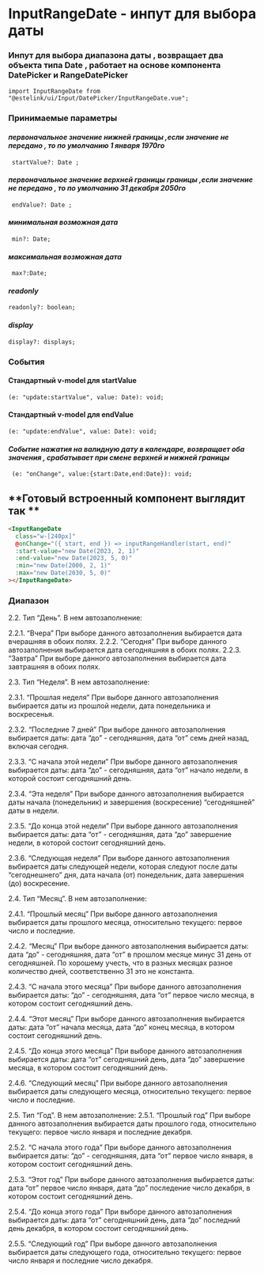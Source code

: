<Meta title="UI/input/date-picker/InputRangeDate" />

# InputRangeDate - инпут для выбора даты

### Инпут для выбора диапазона даты , возвращает два объекта типа Date , работает на основе компонента **DatePicker** и **RangeDatePicker**

`import InputRangeDate from "@estelink/ui/Input/DatePicker/InputRangeDate.vue";`

### Принимаемые параметры

#### **_первоначальное значение нижней границы ,если значение не передано , то по умолчанию 1 января 1970го_**

` startValue?: Date ;`

#### **_первоначальное значение верхней границы границы ,если значение не передано , то по умолчанию 31 декабря 2050го_**

` endValue?: Date ;`

#### **_минимальная возможная дата_**

` min?: Date;`

#### **_максимальная возможная дата_**

` max?:Date;`

#### **_readonly_**

`readonly?: boolean;`

#### **_display_**

`display?: displays;`

### События

#### **Стандартный v-model для startValue**

`(e: "update:startValue", value: Date): void;`

#### **Стандартный v-model для endValue**

`(e: "update:endValue", value: Date): void;`

#### **_Событие нажатия на валидную дату в календаре, возвращает оба значения , срабатывает при смене верхней и нижней границы_**

` (e: "onChange", value:{start:Date,end:Date}): void;`

## **Готовый встроенный компонент выглядит так **

```html
<InputRangeDate
  class="w-[240px]"
  @onChange="({ start, end }) => inputRangeHandler(start, end)"
  :start-value="new Date(2023, 2, 1)"
  :end-value="new Date(2023, 5, 0)"
  :min="new Date(2000, 2, 1)"
  :max="new Date(2030, 5, 0)"
></InputRangeDate>
```

### Диапазон

2.2. Тип “День”. В нем автозаполнение:

2.2.1. “Вчера”
При выборе данного автозаполнения выбирается дата вчерашняя в обоих полях.
2.2.2. “Сегодня”
При выборе данного автозаполнения выбирается дата сегодняшняя в обоих полях.
2.2.3. “Завтра”
При выборе данного автозаполнения выбирается дата завтрашняя в обоих полях.

2.3. Тип “Неделя”. В нем автозаполнение:

2.3.1. “Прошлая неделя”
При выборе данного автозаполнения выбирается даты из прошлой недели, дата понедельника и воскресенья.

2.3.2. “Последние 7 дней”
При выборе данного автозаполнения выбирается даты: дата “до” - сегодняшняя, дата “от” семь дней назад, включая сегодня.

2.3.3. “С начала этой недели”
При выборе данного автозаполнения выбирается даты: дата “до” - сегодняшняя, дата “от” начало недели, в которой состоит сегодняшний день.

2.3.4. “Эта неделя”
При выборе данного автозаполнения выбирается даты начала (понедельник) и завершения (воскресение) “сегодняшней” даты в недели.

2.3.5. “До конца этой недели”
При выборе данного автозаполнения выбирается даты: дата “от” - сегодняшняя, дата “до” завершение недели, в которой состоит сегодняшний день.

2.3.6. “Следующая неделя”
При выборе данного автозаполнения выбирается даты следующей недели, которая следуют после даты “сегоднешнего” дня, дата начала (от) понедельник, дата завершения (до) воскресение.

2.4. Тип “Месяц”. В нем автозаполнение:

2.4.1. “Прошлый месяц”
При выборе данного автозаполнения выбирается даты прошлого месяца, относительно текущего: первое число и последние.

2.4.2. “Месяц”
При выборе данного автозаполнения выбирается даты: дата “до” - сегодняшняя, дата “от” в прошлом месяце минус 31 день от сегодняшней. По хорошему учесть, что в разных месяцах разное количество дней, соответственно 31 это не константа.

2.4.3. “С начала этого месяца”
При выборе данного автозаполнения выбирается даты: “до” - сегодняшняя, дата “от” первое число месяца, в котором состоит сегодняшний день.

2.4.4. “Этот месяц”
При выборе данного автозаполнения выбирается даты: дата “от” начала месяца, дата “до” конец месяца, в котором состоит сегодняшний день.

2.4.5. “До конца этого месяца”
При выборе данного автозаполнения выбирается даты: дата “от” сегодняшний день, дата “до” завершение месяца, в котором состоит сегодняшний день.

2.4.6. “Следующий месяц”
При выборе данного автозаполнения выбирается даты следующего месяца, относительно текущего: первое число и последние.

2.5. Тип “Год”. В нем автозаполнение:
2.5.1. “Прошлый год”
При выборе данного автозаполнения выбирается даты прошлого года, относительно текущего: первое число января и последние декабря.

2.5.2. “С начала этого года”
При выборе данного автозаполнения выбирается даты: “до” - сегодняшняя, дата “от” первое число января, в котором состоит сегодняшний день.

2.5.3. “Этот год”
При выборе данного автозаполнения выбирается даты: дата “от” первое число января, дата “до” последение число декабря, в котором состоит сегодняшний день.

2.5.4. “До конца этого года”
При выборе данного автозаполнения выбирается даты: дата “от” сегодняшний день, дата “до” последний день декабря, в котором состоит сегодняшний день.

2.5.5. “Следующий год”
При выборе данного автозаполнения выбирается даты следующего года, относительно текущего: первое число января и последние число декабря.
